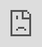 # Widgetbook Cloud

<Info>
  Get access to Widgetbook Cloud [here](https://ic7614zmz3s.typeform.com/to/bqG82ECS).
</Info>

Widgetbook Cloud has two main features that can help you improve your development workflow.

## Hosting 🚀

**Hosting Widgetbook Builds**: You can share your Widgetbook builds with your team or the community by uploading them to Widgetbook Cloud.

## Reviews 🔎

1. **UI Regression Detection**: A zero-configuration way to automatically detect UI regressions in your _Widgetbook Builds_ by comparing builds across different branches or commits.

1. **Figma vs. Flutter Comparison**: You can connect your Flutter widgets to their corresponding Figma designs. Thereby, you can verify if the developer meets the design requirements.

<iframe
  src="https://demo.arcade.software/dQBu4nlqy5SXIrifoZIa?embed&show_copy_link=true"
  sandbox="allow-forms allow-top-navigation allow-same-origin"
  title="Widgetbook Product Tour _ CTA Book Call "
  frameborder="0"
  loading="lazy"
  webkitallowfullscreen
  mozallowfullscreen
  allowfullscreen
  allow="clipboard-write"
  style="position: absolute; top: 0; left: 0; width: 100%; height: 100%;color-scheme: light;"
></iframe>
